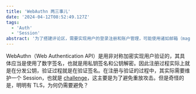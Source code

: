 ```yaml
---
title: 'WebAuthn 两三事儿'
date: '2024-04-12T08:52:49.127Z'
tags:
  - 'Auth'
  - 'Session'
abstract: '为了搭建评论区，需要实现用户的登录注册和账户管理，可能使用诸如邮箱（magic link），手机号等验证方式，但都会一定程度的泄漏隐私，而且并不方便。WebAuthn 就是为了解决这些问题而生，同时更加安全，且易于管理。我将会简单介绍一下 WebAuthn 的验证方式，同时讲讲我在评论区中如何实现它的'
---
```


WebAuthn（Web Authentication API）是用非对称加密实现用户验证的，其具体应当是使用了数字签名，也就是用私钥签名和公钥解密。因此注册过程实际上就是在分发公钥，验证过程就是在验证签名。在注册与验证的过程中，其实际需要维护一个 Session，也就是 [challenge](https://w3c.github.io/webauthn/#dom-publickeycredentialcreationoptions-challenge)，这主要是为了避免重放攻击。但是奇怪的是，明明有 TLS，为何仍需要避免？